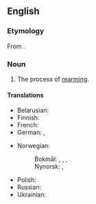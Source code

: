 ==English==

===Etymology===
From {{etyl|fr|en}} {{m|fr|réarmement}}.

===Noun===
{{en-noun|~}}

# The process of [[rearm]]ing.

====Translations====
{{trans-top|the process of rearming}}
* Belarusian: {{t-needed|be}}
* Finnish: {{t-needed|fi}}
* French: {{t+|fr|réarmement|m}}
* German: {{t|de|Wiederaufrüstung|f}}, {{t+|de|Wiederbewaffnung|f}}
{{trans-mid}}
* Norwegian:
*: Bokmål: {{t|nb|gjenopprustning|m|f}}, {{t|nb|gjenopprusting|m|f}}, {{t|nb|opprustning|m|f}}, {{t|nb|opprusting|m|f}}
*: Nynorsk: {{t|nn|gjenopprusting|f}}, {{t|nn|opprusting|f}}
* Polish: {{t-needed|pl}}
* Russian: {{t+|ru|перевооруже́ние}}
* Ukrainian: {{t|uk|переозбро́єння|n|sc=Cyrl}}
{{trans-bottom}}